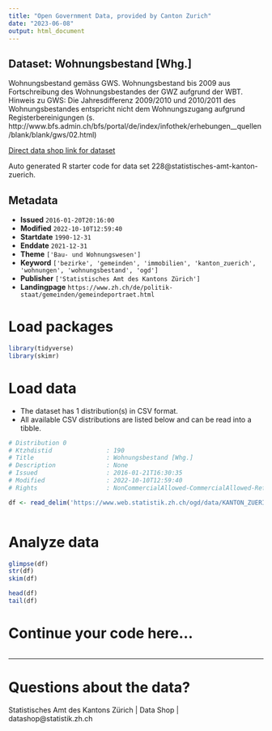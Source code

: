 ```yaml
---
title: "Open Government Data, provided by Canton Zurich"
date: "2023-06-08"
output: html_document
---
```


## Dataset: Wohnungsbestand [Whg.]

Wohnungsbestand gemäss GWS. Wohnungsbestand bis 2009 aus Fortschreibung des Wohnungsbestandes der GWZ aufgrund der WBT. Hinweis zu GWS: Die Jahresdifferenz 2009/2010 und 2010/2011 des Wohnungsbestandes entspricht nicht dem Wohnungszugang aufgrund Registerbereinigungen (s. http://www.bfs.admin.ch/bfs/portal/de/index/infothek/erhebungen__quellen/blank/blank/gws/02.html)

[Direct data shop link for dataset](https://www.zh.ch/de/politik-staat/opendata.html#/datasets/228@statistisches-amt-kanton-zuerich)

Auto generated R starter code for data set 228@statistisches-amt-kanton-zuerich.

## Metadata

- **Issued** `2016-01-20T20:16:00`
- **Modified** `2022-10-10T12:59:40`
- **Startdate** `1990-12-31`
- **Enddate** `2021-12-31`
- **Theme** `['Bau- und Wohnungswesen']`
- **Keyword** `['bezirke', 'gemeinden', 'immobilien', 'kanton_zuerich', 'wohnungen', 'wohnungsbestand', 'ogd']`
- **Publisher** `['Statistisches Amt des Kantons Zürich']`
- **Landingpage** `https://www.zh.ch/de/politik-staat/gemeinden/gemeindeportraet.html`


# Load packages

```r

library(tidyverse)
library(skimr)

```

# Load data

-   The dataset has 1 distribution(s) in CSV format.
-   All available CSV distributions are listed below and can be read into a tibble.

```r

# Distribution 0
# Ktzhdistid               : 190
# Title                    : Wohnungsbestand [Whg.]
# Description              : None
# Issued                   : 2016-01-21T16:30:35
# Modified                 : 2022-10-10T12:59:40
# Rights                   : NonCommercialAllowed-CommercialAllowed-ReferenceRequired

df <- read_delim('https://www.web.statistik.zh.ch/ogd/data/KANTON_ZUERICH_140.csv')



```

# Analyze data

```r

glimpse(df)
str(df)
skim(df)

head(df)
tail(df)

```

# Continue your code here...

```r

```

------------------------------------------------------------------------

# Questions about the data?

Statistisches Amt des Kantons Zürich | Data Shop | datashop@statistik.zh.ch
